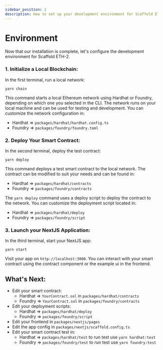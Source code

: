 ```yaml
---
sidebar_position: 2
description: How to set up your development environment for Scaffold ETH-2.
---
```


# Environment

Now that our installation is complete, let's configure the development environment for Scaffold ETH-2.

### 1. **Initialize a Local Blockchain**:

In the first terminal, run a local network:

```
yarn chain
```

This command starts a local Ethereum network using Hardhat or Foundry, depending on which one you selected in the CLI. The network runs on your local machine and can be used for testing and development. You can customize the network configuration in:

- Hardhat => `packages/hardhat/hardhat.config.ts`
- Foundry => `packages/foundry/foundry.toml`

### 2. **Deploy Your Smart Contract**:

In the second terminal, deploy the test contract:

```
yarn deploy
```

This command deploys a test smart contract to the local network. The contract can be modified to suit your needs and can be found in:

- Hardhat => `packages/hardhat/contracts`
- Foundry => `packages/foundry/contracts`

The `yarn deploy` command uses a deploy script to deploy the contract to the network. You can customize the deployment script located in:

- Hardhat => `packages/hardhat/deploy`
- Foundry => `packages/foundry/script`

### 3. **Launch your NextJS Application**:

In the third terminal, start your NextJS app:

```
yarn start
```

Visit your app on `http://localhost:3000`. You can interact with your smart contract using the contract component or the example ui in the frontend.

## What's Next:

- Edit your smart contract:
  - Hardhat => `YourContract.sol` in `packages/hardhat/contracts`
  - Foundry => `YourContract.sol` in `packages/foundry/contracts`
- Edit your deployment scripts:
  - Hardhat => `packages/hardhat/deploy`
  - Foundry => `packages/foundry/script`
- Edit your frontend in `packages/nextjs/pages`
- Edit the app config in `packages/nextjs/scaffold.config.ts`
- Edit your smart contract test in:
  - Hardhat => `packages/hardhat/test` to run test use `yarn hardhat:test`
  - Foundry => `packages/foundry/test` to run test use `yarn foundry:test`
